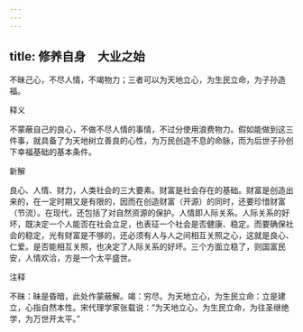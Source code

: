 ```yaml
---
---
---
```

title: 修养自身　大业之始
---



不昧己心，不尽人情，不竭物力；三者可以为天地立心，为生民立命，为子孙造福。

释义

不蒙蔽自己的良心，不做不尽人情的事情，不过分使用浪费物力。假如能做到这三件事，就具备了为天地树立善良的心性，为万民创造不息的命脉，而为后世子孙创下幸福基础的基本条件。

新解

良心、人情、财力，人类社会的三大要素。财富是社会存在的基础。财富是创造出来的，在一定时期又是有限的，因而在创造财富（开源）的同时，还要珍惜财富（节流）。在现代，还包括了对自然资源的保护。人情即人际关系。人际关系的好坏，既决定一个人能否在社会立足，也表征一个社会是否健康、稳定。而要确保社会的稳定，光有财富是不够的，还必须有人与人之间相互关照之心，这就是良心、仁爱。是否能相互关照，也决定了人际关系的好坏。三个方面立稳了，则国富民安，人情欢洽，方是一个太平盛世。

注释

不昧：昧是昏暗，此处作蒙蔽解。竭：穷尽。为天地立心，为生民立命：立是建立，心指自然本性。宋代理学家张载说：“为天地立心，为生民立命，为往圣继绝学，为万世开太平。”